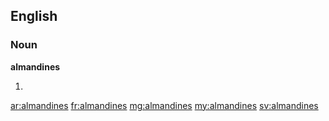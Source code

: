 ==English==

===Noun===
'''almandines'''

# {{plural of|almandine}}

[[ar:almandines]]
[[fr:almandines]]
[[mg:almandines]]
[[my:almandines]]
[[sv:almandines]]